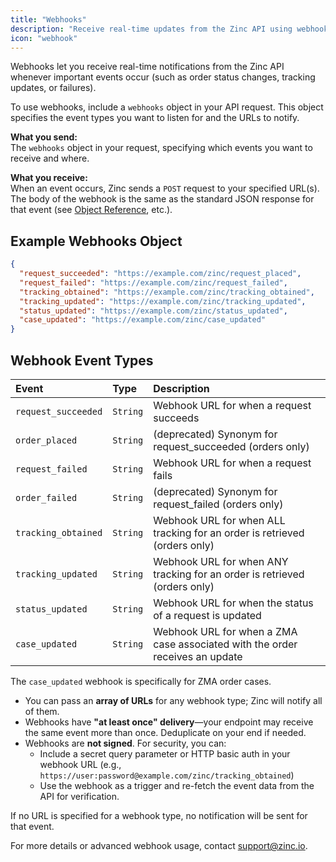 ```yaml
---
title: "Webhooks"
description: "Receive real-time updates from the Zinc API using webhooks."
icon: "webhook"
---
```


Webhooks let you receive real-time notifications from the Zinc API whenever important events occur (such as order status changes, tracking updates, or failures).

To use webhooks, include a `webhooks` object in your API request. This object specifies the event types you want to listen for and the URLs to notify.

**What you send:**  
The `webhooks` object in your request, specifying which events you want to receive and where.

**What you receive:**  
When an event occurs, Zinc sends a `POST` request to your specified URL(s). The body of the webhook is the same as the standard JSON response for that event (see [Object Reference](/api-reference/objects/order), etc.).

## Example Webhooks Object

```json
{
  "request_succeeded": "https://example.com/zinc/request_placed",
  "request_failed": "https://example.com/zinc/request_failed",
  "tracking_obtained": "https://example.com/zinc/tracking_obtained",
  "tracking_updated": "https://example.com/zinc/tracking_updated",
  "status_updated": "https://example.com/zinc/status_updated",
  "case_updated": "https://example.com/zinc/case_updated"
}
```

## Webhook Event Types

| Event           | Type   | Description                                                                                   |
|:---------------------|:--------|:-----------------------------------------------------------------------------------------------|
| `request_succeeded`   | `String` | Webhook URL for when a request succeeds                                                       |
| `order_placed`        | `String` | (deprecated) Synonym for request_succeeded (orders only)                                      |
| `request_failed`      | `String` | Webhook URL for when a request fails                                                          |
| `order_failed`        | `String` | (deprecated) Synonym for request_failed (orders only)                                         |
| `tracking_obtained`   | `String` | Webhook URL for when ALL tracking for an order is retrieved (orders only)                     |
| `tracking_updated`    | `String` | Webhook URL for when ANY tracking for an order is retrieved (orders only)                     |
| `status_updated`      | `String` | Webhook URL for when the status of a request is updated                                       |
| `case_updated`        | `String` | Webhook URL for when a ZMA case associated with the order receives an update                  |

<Note>
The <code>case_updated</code> webhook is specifically for ZMA order cases.
</Note>

- You can pass an **array of URLs** for any webhook type; Zinc will notify all of them.
- Webhooks have **"at least once" delivery**—your endpoint may receive the same event more than once. Deduplicate on your end if needed.
- Webhooks are **not signed**. For security, you can:
  - Include a secret query parameter or HTTP basic auth in your webhook URL (e.g., `https://user:password@example.com/zinc/tracking_obtained`)
  - Use the webhook as a trigger and re-fetch the event data from the API for verification.

<Info>
If no URL is specified for a webhook type, no notification will be sent for that event.
</Info>

For more details or advanced webhook usage, contact [support@zinc.io](mailto:support@zinc.io).